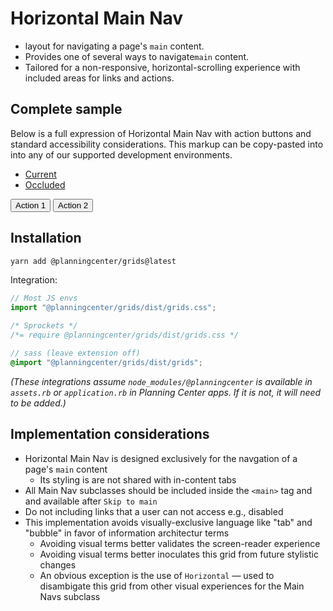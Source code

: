 
<Meta title="Grids/Horizontal Main Nav/Overview" />

# Horizontal Main Nav

- layout for navigating a page's `main` content.
- Provides one of several ways to navigate`main` content.
- Tailored for a non-responsive, horizontal-scrolling experience with included areas for links and actions.

## Complete sample

Below is a full expression of Horizontal Main Nav with action buttons and standard accessibility considerations. This markup can be copy-pasted into into any of our supported development environments.

<Canvas>
  <SampleContainer>
    <div data-horizontal-main-nav--container>
      <nav aria-label="Resource">
        <ul data-horizontal-main-nav--link-group>
          <li>
            <a data-horizontal-main-nav--link aria-current="page" href="#">
              Current
            </a>
          </li>
          <li>
            <a data-horizontal-main-nav--link href="#">
              Occluded
            </a>
          </li>
        </ul>
      </nav>
      <div data-horizontal-main-nav--action-group>
        <button data-horizontal-main-nav--action type="button">
          Action 1
        </button>
        <button data-horizontal-main-nav--action type="button">
          Action 2
        </button>
      </div>
    </div>
  </SampleContainer>
</Canvas>

## Installation

```bash
yarn add @planningcenter/grids@latest
```

Integration:

```js
// Most JS envs
import "@planningcenter/grids/dist/grids.css";
```

```css
/* Sprockets */
/*= require @planningcenter/grids/dist/grids.css */
```

```scss
// sass (leave extension off)
@import "@planningcenter/grids/dist/grids";
```

_(These integrations assume `node_modules/@planningcenter` is available in `assets.rb` or `application.rb` in Planning Center apps. If it is not, it will need to be added.)_

## Implementation considerations

- Horizontal Main Nav is designed exclusively for the navgation of a page's `main` content
  - Its styling is are not shared with in-content tabs
- All Main Nav subclasses should be included inside the `<main>` tag and and available after `Skip to main`
- Do not including links that a user can not access e.g., disabled
- This implementation avoids visually-exclusive language like "tab" and "bubble" in favor of information architectur terms
  - Avoiding visual terms better validates the screen-reader experience
  - Avoiding visual terms better inoculates this grid from future stylistic changes
  - An obvious exception is the use of `Horizontal` — used to disambigate this grid from other visual experiences for the Main Navs subclass
